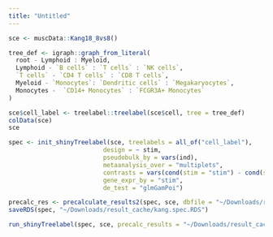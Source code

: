 ```yaml
---
title: "Untitled"
---
```





```r
sce <- muscData::Kang18_8vs8()
```

```r
tree_def <- igraph::graph_from_literal(
  root - Lymphoid : Myeloid,
  Lymphoid - `B cells` : `T cells` : `NK cells`,
  `T cells` - `CD4 T cells` : `CD8 T cells`,
  Myeloid - `Monocytes`: `Dendritic cells` : `Megakaryocytes`,
  Monocytes -  `CD14+ Monocytes` : `FCGR3A+ Monocytes`
)

sce$cell_label <- treelabel::treelabel(sce$cell, tree = tree_def)
colData(sce)
sce
```


```r
spec <- init_shinyTreelabel(sce, treelabels = all_of("cell_label"),
                          design = ~ stim,
                          pseudobulk_by = vars(ind),
                          metaanalysis_over = "multiplets",
                          contrasts = vars(cond(stim = "stim") - cond(stim = "ctrl")),
                          gene_expr_by = "stim",
                          de_test = "glmGamPoi")
```


```r
precalc_res <- precalculate_results2(spec, sce, dbfile = "~/Downloads/result_cache/kang.duckdb", output = c("de", "da"))
saveRDS(spec, "~/Downloads/result_cache/kang.spec.RDS")
```

```r
run_shinyTreelabel(spec, sce, precalc_results = "~/Downloads/result_cache/kang.duckdb")
```





